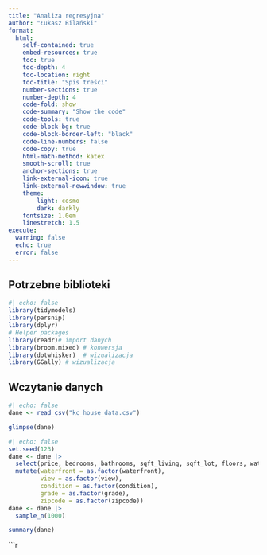 ```yaml
---
title: "Analiza regresyjna"
author: "Łukasz Bilański"
format: 
  html:
    self-contained: true
    embed-resources: true
    toc: true
    toc-depth: 4
    toc-location: right
    toc-title: "Spis treści"
    number-sections: true
    number-depth: 4
    code-fold: show
    code-summary: "Show the code"
    code-tools: true
    code-block-bg: true
    code-block-border-left: "black"
    code-line-numbers: false
    code-copy: true
    html-math-method: katex
    smooth-scroll: true
    anchor-sections: true
    link-external-icon: true
    link-external-newwindow: true
    theme:
        light: cosmo
        dark: darkly
    fontsize: 1.0em
    linestretch: 1.5
execute:
  warning: false
  echo: true
  error: false
---
```


## Potrzebne biblioteki

```r
#| echo: false
library(tidymodels)
library(parsnip)
library(dplyr)
# Helper packages
library(readr)# import danych
library(broom.mixed) # konwersja 
library(dotwhisker)  # wizualizacja
library(GGally) # wizualizacja
```

## Wczytanie danych

```r
#| echo: false
dane <- read_csv("kc_house_data.csv")
```


```r
glimpse(dane)
```
```r
#| echo: false
set.seed(123)
dane <- dane |> 
  select(price, bedrooms, bathrooms, sqft_living, sqft_lot, floors, waterfront, view, condition, grade, sqft_above, sqft_basement, yr_built, yr_renovated, zipcode, lat, long, sqft_living15, sqft_lot15) |> 
  mutate(waterfront = as.factor(waterfront),
         view = as.factor(view),
         condition = as.factor(condition),
         grade = as.factor(grade),
         zipcode = as.factor(zipcode))
dane <- dane |> 
  sample_n(1000)
```

```r
summary(dane)
```


```r

